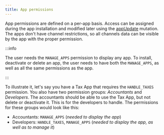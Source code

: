 ```yaml
---
title: App permissions
---
```


App permissions are defined on a per-app basis. Access can be assigned during the app installation and modified later using the [appUpdate](api-reference/apps/mutations/app-update.mdx) mutation.
The apps don't have channel restrictions, so all channels data can be visible by the app with the proper permission.

:::info

The user needs the `MANAGE_APPS` permission to display any app. To install, deactivate or delete an app, the user needs to have both the `MANAGE_APPS`, as well as all the same permissions as the app.

:::

To illustrate it, let's say you have a Tax App that requires the `HANDLE_TAXES` permission. You also have two permission groups: _Accountants_ and _Developers_. The accountants should be able to use the Tax App, but not delete or deactivate it. This is for the developers to handle. The permissions for these groups would look like this:

- Accountants: `MANAGE_APPS` (_needed to display the app_)
- Developers: `HANDLE_TAXES`, `MANAGE_APPS` (_needed to display the app, as well as to manage it_)
